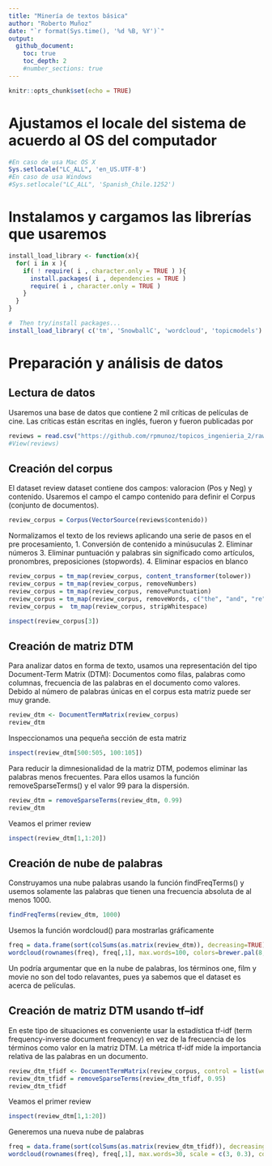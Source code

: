 ```yaml
---
title: "Minería de textos básica"
author: "Roberto Muñoz"
date: "`r format(Sys.time(), '%d %B, %Y')`"
output:
  github_document:
    toc: true
    toc_depth: 2
    #number_sections: true
---
```


```r
knitr::opts_chunk$set(echo = TRUE)
```

# Ajustamos el locale del sistema de acuerdo al OS del computador

```r
#En caso de usa Mac OS X
Sys.setlocale("LC_ALL", 'en_US.UTF-8')
#En caso de usa Windows
#Sys.setlocale("LC_ALL", 'Spanish_Chile.1252')
```

# Instalamos y cargamos las librerías que usaremos
```r
install_load_library <- function(x){
  for( i in x ){
    if( ! require( i , character.only = TRUE ) ){
      install.packages( i , dependencies = TRUE )
      require( i , character.only = TRUE )
    }
  }
}

#  Then try/install packages...
install_load_library( c('tm', 'SnowballC', 'wordcloud', 'topicmodels') )
```

# Preparación y análisis de datos

## Lectura de datos
Usaremos una base de datos que contiene 2 mil críticas de películas de cine. Las críticas están escritas en inglés, fueron  y fueron publicadas por 

```r
reviews = read.csv("https://github.com/rpmunoz/topicos_ingenieria_2/raw/master/clase_1/data/movie_reviews-pang_lee_2004.csv", stringsAsFactors = F)
#View(reviews)
```

## Creación del corpus

El dataset review dataset contiene dos campos: valoracion (Pos y Neg) y contenido. Usaremos el campo el campo contenido para definir el Corpus (conjunto de documentos).

```r
review_corpus = Corpus(VectorSource(reviews$contenido))
```

Normalizamos el texto de los reviews aplicando una serie de pasos en el pre procesamiento,
1. Conversión de contenido a minúsuculas
2. Eliminar números
3. Eliminar puntuación y palabras sin significado como artículos, pronombres, preposiciones (stopwords).
4. Eliminar espacios en blanco

```r
review_corpus = tm_map(review_corpus, content_transformer(tolower))
review_corpus = tm_map(review_corpus, removeNumbers)
review_corpus = tm_map(review_corpus, removePunctuation)
review_corpus = tm_map(review_corpus, removeWords, c("the", "and", "re", "s", stopwords("english")))
review_corpus =  tm_map(review_corpus, stripWhitespace)
```

```r
inspect(review_corpus[3])
```

## Creación de matriz DTM

Para analizar datos en forma de texto, usamos una representación del tipo Document-Term Matrix (DTM): Documentos como filas, palabras como columnas, frecuencia de las palabras en el documento como valores. Debido al número de palabras únicas en el corpus esta matriz puede ser muy grande.

```r
review_dtm <- DocumentTermMatrix(review_corpus)
review_dtm
```

Inspeccionamos una pequeña sección de esta matriz

```r
inspect(review_dtm[500:505, 100:105])
```

Para reducir la dimnesionalidad de la matriz DTM, podemos eliminar las palabras menos frecuentes. Para ellos usamos la función removeSparseTerms() y el valor 99 para la dispersión.

```r
review_dtm = removeSparseTerms(review_dtm, 0.99)
review_dtm
```

Veamos el primer review

```r
inspect(review_dtm[1,1:20])
```

## Creación de nube de palabras

Construyamos una nube palabras usando la función findFreqTerms() y usemos solamente las palabras que tienen una frecuencia absoluta de al menos 1000. 

```r
findFreqTerms(review_dtm, 1000)
```

Usemos la función wordcloud() para mostrarlas gráficamente

```r
freq = data.frame(sort(colSums(as.matrix(review_dtm)), decreasing=TRUE))
wordcloud(rownames(freq), freq[,1], max.words=100, colors=brewer.pal(8, "Dark2"))
```

Un podría argumentar que en la nube de palabras, los términos one, film y movie no son del todo relavantes, pues ya sabemos que el dataset es acerca de películas.

## Creación de matriz DTM usando tf–idf

En este tipo de situaciones es conveniente usar la estadística tf-idf (term frequency-inverse document frequency) en vez de la frecuencia de los términos como valor en la matriz DTM. La métrica tf-idf mide la importancia relativa de las palabras en un documento.

```r
review_dtm_tfidf <- DocumentTermMatrix(review_corpus, control = list(weighting = weightTfIdf))
review_dtm_tfidf = removeSparseTerms(review_dtm_tfidf, 0.95)
review_dtm_tfidf
```

Veamos el primer review

```r
inspect(review_dtm[1,1:20])
```

Generemos una nueva nube de palabras

```r
freq = data.frame(sort(colSums(as.matrix(review_dtm_tfidf)), decreasing=TRUE))
wordcloud(rownames(freq), freq[,1], max.words=30, scale = c(3, 0.3), colors=brewer.pal(8, "Dark2"))
```




